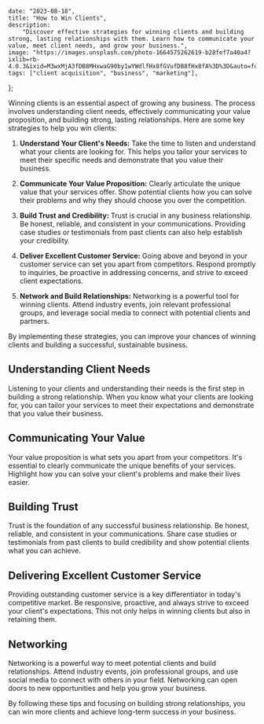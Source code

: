 
    date: "2023-08-18",
    title: "How to Win Clients",
    description:
        "Discover effective strategies for winning clients and building strong, lasting relationships with them. Learn how to communicate your value, meet client needs, and grow your business.",
    image: "https://images.unsplash.com/photo-1664575262619-b28fef7a40a4?ixlib=rb-4.0.3&ixid=M3wxMjA3fDB8MHxwaG90by1wYWdlfHx8fGVufDB8fHx8fA%3D%3D&auto=format&fit=crop&w=2332&q=80",
    tags: ["client acquisition", "business", "marketing"],
};


Winning clients is an essential aspect of growing any business. The process involves understanding client needs, effectively communicating your value proposition, and building strong, lasting relationships. Here are some key strategies to help you win clients:

1. **Understand Your Client's Needs:** Take the time to listen and understand what your clients are looking for. This helps you tailor your services to meet their specific needs and demonstrate that you value their business.

2. **Communicate Your Value Proposition:** Clearly articulate the unique value that your services offer. Show potential clients how you can solve their problems and why they should choose you over the competition.

3. **Build Trust and Credibility:** Trust is crucial in any business relationship. Be honest, reliable, and consistent in your communications. Providing case studies or testimonials from past clients can also help establish your credibility.

4. **Deliver Excellent Customer Service:** Going above and beyond in your customer service can set you apart from competitors. Respond promptly to inquiries, be proactive in addressing concerns, and strive to exceed client expectations.

5. **Network and Build Relationships:** Networking is a powerful tool for winning clients. Attend industry events, join relevant professional groups, and leverage social media to connect with potential clients and partners.

By implementing these strategies, you can improve your chances of winning clients and building a successful, sustainable business.

## Understanding Client Needs

Listening to your clients and understanding their needs is the first step in building a strong relationship. When you know what your clients are looking for, you can tailor your services to meet their expectations and demonstrate that you value their business.

## Communicating Your Value

Your value proposition is what sets you apart from your competitors. It's essential to clearly communicate the unique benefits of your services. Highlight how you can solve your client's problems and make their lives easier.

## Building Trust

Trust is the foundation of any successful business relationship. Be honest, reliable, and consistent in your communications. Share case studies or testimonials from past clients to build credibility and show potential clients what you can achieve.

## Delivering Excellent Customer Service

Providing outstanding customer service is a key differentiator in today's competitive market. Be responsive, proactive, and always strive to exceed your client's expectations. This not only helps in winning clients but also in retaining them.

## Networking

Networking is a powerful way to meet potential clients and build relationships. Attend industry events, join professional groups, and use social media to connect with others in your field. Networking can open doors to new opportunities and help you grow your business.

By following these tips and focusing on building strong relationships, you can win more clients and achieve long-term success in your business.
